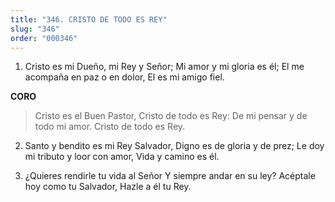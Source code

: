 ```yaml
---
title: "346. CRISTO DE TODO ES REY"
slug: "346"
order: "000346"
---
```


1. Cristo es mi Dueño, mi Rey y Señor; Mi amor y mi gloria es él;
El me acompaña en paz o en dolor, El es mi amigo fiel.

**CORO**
> Cristo es el Buen Pastor, Cristo de todo es Rey:
De mi pensar y de todo mi amor. Cristo de todo es Rey.

2. Santo y bendito es mi Rey Salvador, Digno es de gloria y de prez;
Le doy mi tributo y loor con amor, Vida y camino es él.

3. ¿Quieres rendirle tu vida al Señor Y siempre andar en su ley? Acéptale hoy como tu Salvador, Hazle a él tu Rey.